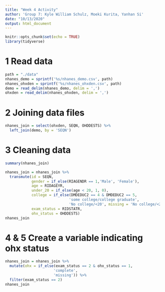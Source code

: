```yaml
---
title: "Week 4 Activity"
author: 'Group 7: Kyle William Schulz, Moeki Kurita, Yanhan Si'
date: "10/13/2020"
output: html_document
---
```


```r
knitr::opts_chunk$set(echo = TRUE)
library(tidyverse)
```

# 1 Read data

```r
path = "./data"
nhanes_demo = sprintf('%s/nhanes_demo.csv', path)
nhanes_ohxden = sprintf('%s/nhanes_ohxden.csv', path)
demo = read_delim(nhanes_demo, delim = ',')
ohxden = read_delim(nhanes_ohxden, delim = ',')
```

# 2 Joining data files

```r
nhanes_join = select(ohxden, SEQN, OHDDESTS) %>% 
  left_join(demo, by = 'SEQN')
```

# 3 Cleaning data

```r
summary(nhanes_join)
```

```r
nhanes_join = nhanes_join %>% 
  transmute(id = SEQN,
            gender = if_else(RIAGENDR == 1,'Male', 'Female'),
            age = RIDAGEYR,
            under_20 = if_else(age < 20, 1, 0),
            college = if_else(DMDEDUC2 == 4 & DMDEDUC2 == 5,
                             'some college/college graduate',
                             'No college/<20', missing = 'No college/<20'),
            exam_status = RIDSTATR,
            ohx_status = OHDDESTS)
nhanes_join
```

# 4 & 5 Create a variable indicating ohx status 

```r
nhanes_join = nhanes_join %>% 
  mutate(ohx = if_else(exam_status == 2 & ohx_status == 1,
                      'complete',
                      'missing')) %>% 
  filter(exam_status == 2)
nhanes_join
```

